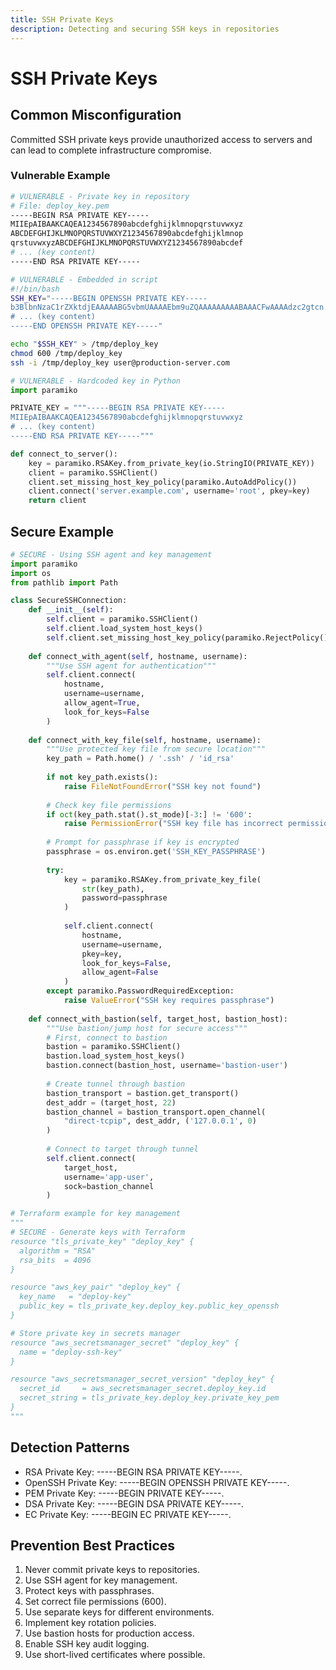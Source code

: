 ```yaml
---
title: SSH Private Keys
description: Detecting and securing SSH keys in repositories
---
```


# SSH Private Keys

## Common Misconfiguration

Committed SSH private keys provide unauthorized access to servers and can lead to complete infrastructure compromise.

### Vulnerable Example

```bash
# VULNERABLE - Private key in repository
# File: deploy_key.pem
-----BEGIN RSA PRIVATE KEY-----
MIIEpAIBAAKCAQEA1234567890abcdefghijklmnopqrstuvwxyz
ABCDEFGHIJKLMNOPQRSTUVWXYZ1234567890abcdefghijklmnop
qrstuvwxyzABCDEFGHIJKLMNOPQRSTUVWXYZ1234567890abcdef
# ... (key content)
-----END RSA PRIVATE KEY-----

# VULNERABLE - Embedded in script
#!/bin/bash
SSH_KEY="-----BEGIN OPENSSH PRIVATE KEY-----
b3BlbnNzaC1rZXktdjEAAAAABG5vbmUAAAAEbm9uZQAAAAAAAAABAAACFwAAAAdzc2gtcn
# ... (key content)
-----END OPENSSH PRIVATE KEY-----"

echo "$SSH_KEY" > /tmp/deploy_key
chmod 600 /tmp/deploy_key
ssh -i /tmp/deploy_key user@production-server.com
```

```python
# VULNERABLE - Hardcoded key in Python
import paramiko

PRIVATE_KEY = """-----BEGIN RSA PRIVATE KEY-----
MIIEpAIBAAKCAQEA1234567890abcdefghijklmnopqrstuvwxyz
# ... (key content)
-----END RSA PRIVATE KEY-----"""

def connect_to_server():
    key = paramiko.RSAKey.from_private_key(io.StringIO(PRIVATE_KEY))
    client = paramiko.SSHClient()
    client.set_missing_host_key_policy(paramiko.AutoAddPolicy())
    client.connect('server.example.com', username='root', pkey=key)
    return client
```

## Secure Example

```python
# SECURE - Using SSH agent and key management
import paramiko
import os
from pathlib import Path

class SecureSSHConnection:
    def __init__(self):
        self.client = paramiko.SSHClient()
        self.client.load_system_host_keys()
        self.client.set_missing_host_key_policy(paramiko.RejectPolicy())
    
    def connect_with_agent(self, hostname, username):
        """Use SSH agent for authentication"""
        self.client.connect(
            hostname,
            username=username,
            allow_agent=True,
            look_for_keys=False
        )
    
    def connect_with_key_file(self, hostname, username):
        """Use protected key file from secure location"""
        key_path = Path.home() / '.ssh' / 'id_rsa'
        
        if not key_path.exists():
            raise FileNotFoundError("SSH key not found")
        
        # Check key file permissions
        if oct(key_path.stat().st_mode)[-3:] != '600':
            raise PermissionError("SSH key file has incorrect permissions")
        
        # Prompt for passphrase if key is encrypted
        passphrase = os.environ.get('SSH_KEY_PASSPHRASE')
        
        try:
            key = paramiko.RSAKey.from_private_key_file(
                str(key_path),
                password=passphrase
            )
            
            self.client.connect(
                hostname,
                username=username,
                pkey=key,
                look_for_keys=False,
                allow_agent=False
            )
        except paramiko.PasswordRequiredException:
            raise ValueError("SSH key requires passphrase")
    
    def connect_with_bastion(self, target_host, bastion_host):
        """Use bastion/jump host for secure access"""
        # First, connect to bastion
        bastion = paramiko.SSHClient()
        bastion.load_system_host_keys()
        bastion.connect(bastion_host, username='bastion-user')
        
        # Create tunnel through bastion
        bastion_transport = bastion.get_transport()
        dest_addr = (target_host, 22)
        bastion_channel = bastion_transport.open_channel(
            "direct-tcpip", dest_addr, ('127.0.0.1', 0)
        )
        
        # Connect to target through tunnel
        self.client.connect(
            target_host,
            username='app-user',
            sock=bastion_channel
        )

# Terraform example for key management
"""
# SECURE - Generate keys with Terraform
resource "tls_private_key" "deploy_key" {
  algorithm = "RSA"
  rsa_bits  = 4096
}

resource "aws_key_pair" "deploy_key" {
  key_name   = "deploy-key"
  public_key = tls_private_key.deploy_key.public_key_openssh
}

# Store private key in secrets manager
resource "aws_secretsmanager_secret" "deploy_key" {
  name = "deploy-ssh-key"
}

resource "aws_secretsmanager_secret_version" "deploy_key" {
  secret_id     = aws_secretsmanager_secret.deploy_key.id
  secret_string = tls_private_key.deploy_key.private_key_pem
}
"""
```

## Detection Patterns

  * RSA Private Key: -----BEGIN RSA PRIVATE KEY-----.
  * OpenSSH Private Key: -----BEGIN OPENSSH PRIVATE KEY-----.
  * PEM Private Key: -----BEGIN PRIVATE KEY-----.
  * DSA Private Key: -----BEGIN DSA PRIVATE KEY-----.
  * EC Private Key: -----BEGIN EC PRIVATE KEY-----.

## Prevention Best Practices

  1. Never commit private keys to repositories.
  2. Use SSH agent for key management.
  3. Protect keys with passphrases.
  4. Set correct file permissions (600).
  5. Use separate keys for different environments.
  6. Implement key rotation policies.
  7. Use bastion hosts for production access.
  8. Enable SSH key audit logging.
  9. Use short-lived certificates where possible.